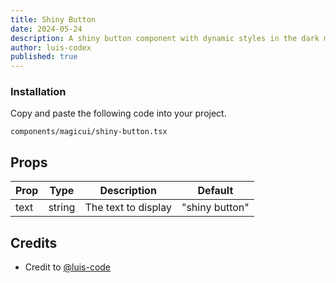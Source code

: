 ```yaml
---
title: Shiny Button
date: 2024-05-24
description: A shiny button component with dynamic styles in the dark mode or light mode.
author: luis-codex
published: true
---
```


<ComponentPreview name="shiny-button-demo" />

<Steps>

### Installation

Copy and paste the following code into your project.

```text
components/magicui/shiny-button.tsx
```

<ComponentSource name="shiny-button" />

</Steps>

## Props

| Prop | Type   | Description         | Default        |
| ---- | ------ | ------------------- | -------------- |
| text | string | The text to display | "shiny button" |

## Credits

- Credit to [@luis-code](https://luis-code.vercel.app/)
